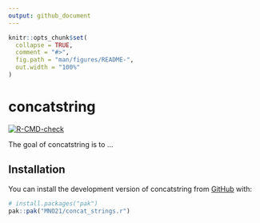 ```yaml
---
output: github_document
---
```


<!-- README.md is generated from README.Rmd. Please edit that file -->

```r
knitr::opts_chunk$set(
  collapse = TRUE,
  comment = "#>",
  fig.path = "man/figures/README-",
  out.width = "100%"
)
```

# concatstring

<!-- badges: start -->
[![R-CMD-check](https://github.com/MNO21/concat_strings.r/actions/workflows/R-CMD-check.yaml/badge.svg)](https://github.com/MNO21/concat_strings.r/actions/workflows/R-CMD-check.yaml)
<!-- badges: end -->

The goal of concatstring is to ...

## Installation

You can install the development version of concatstring from [GitHub](https://github.com/) with:

``` r
# install.packages("pak")
pak::pak("MNO21/concat_strings.r")
```
